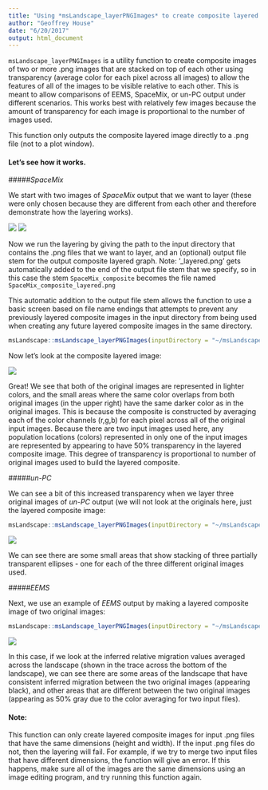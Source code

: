 ```yaml
---
title: "Using *msLandscape_layerPNGImages* to create composite layered images of .png files"
author: "Geoffrey House"
date: "6/20/2017"
output: html_document
---
```


`msLandscape_layerPNGImages` is a utility function to create composite images of two or more .png images that are stacked on top of each other using transparency (average color for each pixel across all images) to allow the features of all of the images to be visible relative to each other. This is meant to allow comparisons of EEMS, SpaceMix, or un-PC output under different scenarios. This works best with relatively few images because the amount of transparency for each image is proportional to the number of images used.

This function only outputs the composite layered image directly to a .png file (not to a plot window). 

#### Let's see how it works.

#####*SpaceMix*

We start with two images of *SpaceMix* output that we want to layer (these were only chosen because they are different from each other and therefore demonstrate how the layering works).

![](./data/examples_for_msLandscape_layerPNGImages/SpaceMix/SpaceMix_1.png) ![](./data/examples_for_msLandscape_layerPNGImages/SpaceMix/SpaceMix_2.png)


Now we run the layering by giving the path to the input directory that contains the .png files that we want to layer, and an (optional) output file stem for the output composite layered graph. Note: '_layered.png' gets automatically added to the end of the output file stem that we specify, so in this case the stem `SpaceMix_composite` becomes the file named `SpaceMix_composite_layered.png`

This automatic addition to the output file stem allows the function to use a basic screen based on file name endings that attempts to prevent any previously layered composite images in the input directory from being used when creating any future layered composite images in the same directory. 

```r

msLandscape::msLandscape_layerPNGImages(inputDirectory = "~/msLandscape-master/data/examples_for_msLandscape_layerPNGImages/SpaceMix/", outputFileStem = "SpaceMix_composite")

```

Now let's look at the composite layered image:

![](./data/examples_for_msLandscape_layerPNGImages/SpaceMix/SpaceMix_composite_layered.png)

Great! We see that both of the original images are represented in lighter colors, and the small areas where the same color overlaps from both original images (in the upper right) have the same darker color as in the original images. This is because the composite is constructed by averaging each of the color channels (r,g,b) for each pixel across all of the original input images. Because there are two input images used here, any population locations (colors) represented in only one of the input images are represented by appearing to have 50% transparency in the layered composite image. This degree of transparency is proportional to number of original images used to build the layered composite.  

#####*un-PC*

We can see a bit of this increased transparency when we layer three original images of *un-PC* output (we will not look at the originals here, just the layered composite image:

```r

msLandscape::msLandscape_layerPNGImages(inputDirectory = "~/msLandscape-master/data/examples_for_msLandscape_layerPNGImages/unPC/", outputFileStem = "unPC_composite")

```

![](./data/examples_for_msLandscape_layerPNGImages/unPC/unPC_composite_layered.png)

We can see there are some small areas that show stacking of three partially transparent ellipses - one for each of the three different original images used.

#####*EEMS*

Next, we use an example of *EEMS* output by making a layered composite image of two original images:

```r

msLandscape::msLandscape_layerPNGImages(inputDirectory = "~/msLandscape-master/data/examples_for_msLandscape_layerPNGImages/EEMS/", outputFileStem = "EEMS_composite")

```

![](./data/examples_for_msLandscape_layerPNGImages/EEMS/EEMS_composite_layered.png)

In this case, if we look at the inferred relative migration values averaged across the landscape (shown in the trace across the bottom of the landscape), we can see there are some areas of the landscape that have consistent inferred migration between the two original images (appearing black), and other areas that are different between the two original images (appearing as 50% gray due to the color averaging for two input files).

#### Note:
This function can only create layered composite images for input .png files that have the same dimensions (height and width). If the input .png files do not, then the layering will fail. For example, if we try to merge two input files that have different dimensions, the function will give an error. If this happens, make sure all of the images are the same dimensions using an image editing program, and try running this function again.

